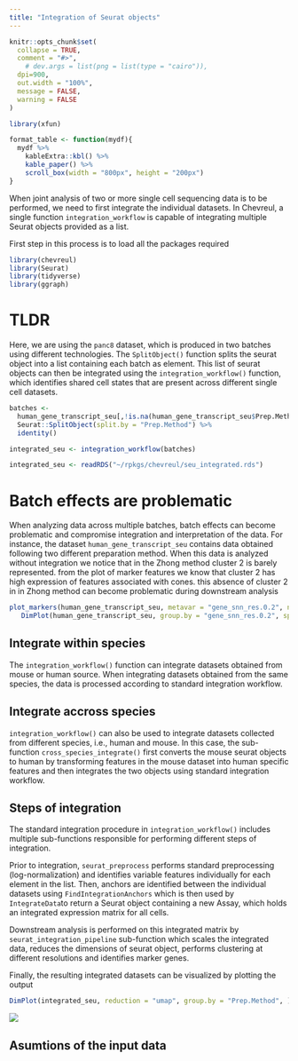 ```yaml
---
title: "Integration of Seurat objects"
---
```


```r
knitr::opts_chunk$set(
  collapse = TRUE,
  comment = "#>",
    # dev.args = list(png = list(type = "cairo")),
  dpi=900,
  out.width = "100%",
  message = FALSE,
  warning = FALSE
)

library(xfun)

format_table <- function(mydf){
  mydf %>% 
    kableExtra::kbl() %>% 
    kable_paper() %>% 
    scroll_box(width = "800px", height = "200px")
}

```

When joint analysis of two or more single cell sequencing data is to be performed, we need to first integrate the individual datasets. In Chevreul, a single function `integration_workflow` is capable of integrating multiple Seurat objects provided as a list.

First step in this process is to load all the packages required

```r
library(chevreul)
library(Seurat)
library(tidyverse)
library(ggraph)
```


# TLDR 

Here, we are using the `panc8` dataset, which is produced in two batches using different technologies. The `SplitObject()` function splits the seurat object into a list containing each batch as element. This list of seurat objects can then be integrated using the `integration_workflow()` function, which identifies shared cell states that are present across different single cell datasets.

```r
batches <-
  human_gene_transcript_seu[,!is.na(human_gene_transcript_seu$Prep.Method)] %>%
  Seurat::SplitObject(split.by = "Prep.Method") %>%
  identity()

integrated_seu <- integration_workflow(batches)

```

```r

integrated_seu <- readRDS("~/rpkgs/chevreul/seu_integrated.rds")

```


# Batch effects are problematic

When analyzing data across multiple batches, batch effects can become problematic and compromise integration and interpretation of the data. For instance, the dataset `human_gene_transcript_seu` contains data obtained following two different preparation method. When this data is analyzed without integration we notice that in the Zhong method cluster 2 is barely represented. from the plot of marker features we know that cluster 2 has high expression of features associated with cones. this absence of cluster 2 in in Zhong method can become problematic during downstream analysis


```r
plot_markers(human_gene_transcript_seu, metavar = "gene_snn_res.0.2", num_markers = 10) + 
   DimPlot(human_gene_transcript_seu, group.by = "gene_snn_res.0.2", split.by = "Prep.Method")
```

## Integrate within species

The `integration_workflow()` function can integrate datasets obtained from mouse or human source. When integrating datasets obtained from the same species, the data is  processed according to standard integration workflow.  

## Integrate accross species 

`integration_workflow()` can also be used to integrate datasets collected from different species, i.e., human and mouse. In this case, the sub-function `cross_species_integrate()` first converts the mouse seurat objects to human by transforming features in the mouse dataset into human specific features and then integrates the two objects using standard integration workflow.

## Steps of integration 

The standard integration procedure in `integration_workflow()` includes multiple sub-functions responsible for performing different steps of integration.

Prior to integration, `seurat_preprocess` performs standard preprocessing (log-normalization) and identifies variable features individually for each element in the list. Then, anchors are identified between the individual datasets using `FindIntegrationAnchors` which is then used by `IntegrateData`to return a Seurat object containing a new Assay, which holds an integrated expression matrix for all cells.

Downstream analysis is performed on this integrated matrix by `seurat_integration_pipeline` sub-function which scales the integrated data, reduces the dimensions of seurat object, performs clustering at different resolutions and identifies marker genes. 

Finally, the resulting integrated datasets can be visualized by plotting the output

```r
DimPlot(integrated_seu, reduction = "umap", group.by = "Prep.Method", )
```

![](images/integration_image.png)

## Asumtions of the input data






